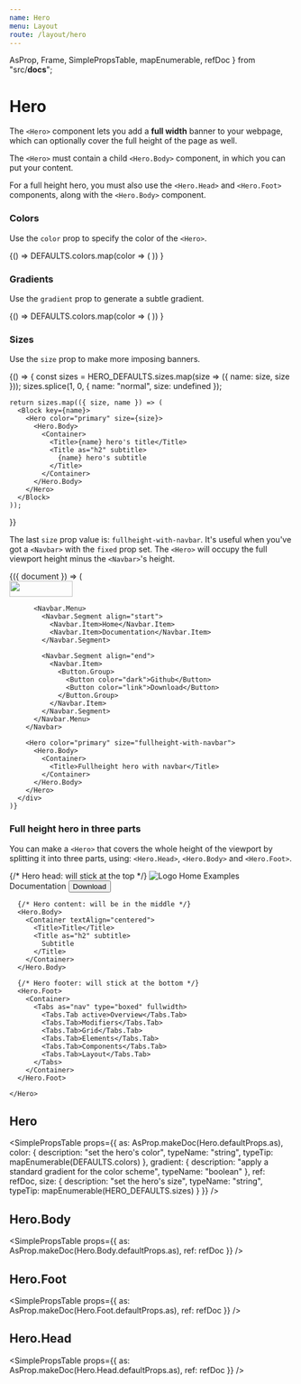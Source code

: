```yaml
---
name: Hero
menu: Layout
route: /layout/hero
---
```



  AsProp,
  Frame,
  SimplePropsTable,
  mapEnumerable,
  refDoc
} from "src/__docs__";

# Hero

The `<Hero>` component lets you add a **full width** banner to your webpage, which can optionally cover the full height of the page as well.

The `<Hero>` must contain a child `<Hero.Body>` component, in which you can put your content.

For a full height hero, you must also use the `<Hero.Head>` and `<Hero.Foot>` components, along with the `<Hero.Body>` component.

<Playground>
  <Hero>
    <Hero.Body>
      <Container>
        <Title>Hero title</Title>
        <Title as="h2" subtitle>
          Hero Subtitle
        </Title>
      </Container>
    </Hero.Body>
  </Hero>
</Playground>

### Colors

Use the `color` prop to specify the color of the `<Hero>`.

<Playground>
  {() =>
    DEFAULTS.colors.map(color => (
      <Block key={color}>
        <Hero color={color}>
          <Hero.Body>
            <Container>
              <Title>{color} hero's title</Title>
              <Title as="h2" subtitle>
                {color} hero's subtitle
              </Title>
            </Container>
          </Hero.Body>
        </Hero>
      </Block>
    ))
  }
</Playground>

### Gradients

Use the `gradient` prop to generate a subtle gradient.

<Playground>
  {() =>
    DEFAULTS.colors.map(color => (
      <Block key={color}>
        <Hero gradient color={color}>
          <Hero.Body>
            <Container>
              <Title>{color} hero's title with gradient</Title>
              <Title as="h2" subtitle>
                {color} hero's subtitle with gradient
              </Title>
            </Container>
          </Hero.Body>
        </Hero>
      </Block>
    ))
  }
</Playground>

### Sizes

Use the `size` prop to make more imposing banners.

<Playground>
  {() => {
    const sizes = HERO_DEFAULTS.sizes.map(size => ({ name: size, size }));
    sizes.splice(1, 0, { name: "normal", size: undefined });

    return sizes.map(({ size, name }) => (
      <Block key={name}>
        <Hero color="primary" size={size}>
          <Hero.Body>
            <Container>
              <Title>{name} hero's title</Title>
              <Title as="h2" subtitle>
                {name} hero's subtitle
              </Title>
            </Container>
          </Hero.Body>
        </Hero>
      </Block>
    ));

}}

</Playground>

The last `size` prop value is: `fullheight-with-navbar`.
It's useful when you've got a `<Navbar>` with the `fixed` prop set.
The `<Hero>` will occupy the full viewport height minus the `<Navbar>`'s height.

<Playground>
  <Frame>
    {({ document }) => (
      <div style={{ height: "500px" }}>
        <Navbar fixed="top" color="warning" document={document}>
          <Navbar.Brand>
            <Navbar.Item href="#">
              <img
                src="https://bulma.io/images/bulma-logo.png"
                alt=""
                role="presentation"
                width="112"
                height="28"
              />
            </Navbar.Item>
            <Navbar.Burger />
          </Navbar.Brand>

          <Navbar.Menu>
            <Navbar.Segment align="start">
              <Navbar.Item>Home</Navbar.Item>
              <Navbar.Item>Documentation</Navbar.Item>
            </Navbar.Segment>

            <Navbar.Segment align="end">
              <Navbar.Item>
                <Button.Group>
                  <Button color="dark">Github</Button>
                  <Button color="link">Download</Button>
                </Button.Group>
              </Navbar.Item>
            </Navbar.Segment>
          </Navbar.Menu>
        </Navbar>

        <Hero color="primary" size="fullheight-with-navbar">
          <Hero.Body>
            <Container>
              <Title>Fullheight hero with navbar</Title>
            </Container>
          </Hero.Body>
        </Hero>
      </div>
    )}

  </Frame>
</Playground>

### Full height hero in three parts

You can make a `<Hero>` that covers the whole height of the viewport by splitting it into three parts, using: `<Hero.Head>`, `<Hero.Body>` and `<Hero.Foot>`.

<Playground>
  <Frame style={{ height: "500px" }}>
    <Hero size="fullheight" color="primary">
      {/* Hero head: will stick at the top */}
      <Hero.Head>
        <Navbar>
          <Container>
            <Navbar.Brand>
              <Navbar.Item>
                <img
                  src="https://bulma.io/images/bulma-type-white.png"
                  alt="Logo"
                />
              </Navbar.Item>
              <Navbar.Burger />
            </Navbar.Brand>
            <Navbar.Menu>
              <Navbar.Segment align="end">
                <Navbar.Item active>Home</Navbar.Item>
                <Navbar.Item>Examples</Navbar.Item>
                <Navbar.Item>Documentation</Navbar.Item>
                <Navbar.Item as="span">
                  <Button color="primary" inverted>
                    <Icon>
                      <FontAwesomeIcon icon={faGithub} />
                    </Icon>
                    <span>Download</span>
                  </Button>
                </Navbar.Item>
              </Navbar.Segment>
            </Navbar.Menu>
          </Container>
        </Navbar>
      </Hero.Head>

      {/* Hero content: will be in the middle */}
      <Hero.Body>
        <Container textAlign="centered">
          <Title>Title</Title>
          <Title as="h2" subtitle>
            Subtitle
          </Title>
        </Container>
      </Hero.Body>

      {/* Hero footer: will stick at the bottom */}
      <Hero.Foot>
        <Container>
          <Tabs as="nav" type="boxed" fullwidth>
            <Tabs.Tab active>Overview</Tabs.Tab>
            <Tabs.Tab>Modifiers</Tabs.Tab>
            <Tabs.Tab>Grid</Tabs.Tab>
            <Tabs.Tab>Elements</Tabs.Tab>
            <Tabs.Tab>Components</Tabs.Tab>
            <Tabs.Tab>Layout</Tabs.Tab>
          </Tabs>
        </Container>
      </Hero.Foot>

    </Hero>

  </Frame>
</Playground>

## Hero

<SimplePropsTable
  props={{
    as: AsProp.makeDoc(Hero.defaultProps.as),
    color: {
      description: "set the hero's color",
      typeName: "string",
      typeTip: mapEnumerable(DEFAULTS.colors)
    },
    gradient: {
      description: "apply a standard gradient for the color scheme",
      typeName: "boolean"
    },
    ref: refDoc,
    size: {
      description: "set the hero's size",
      typeName: "string",
      typeTip: mapEnumerable(HERO_DEFAULTS.sizes)
    }
  }}
/>

<AsProp component={Hero} componentName="Hero" />

## Hero.Body

<SimplePropsTable
  props={{
    as: AsProp.makeDoc(Hero.Body.defaultProps.as),
    ref: refDoc
  }}
/>

<AsProp component={Hero.Body} componentName="Hero.Body" />

## Hero.Foot

<SimplePropsTable
  props={{
    as: AsProp.makeDoc(Hero.Foot.defaultProps.as),
    ref: refDoc
  }}
/>

<AsProp component={Hero.Foot} componentName="Hero.Foot" />

## Hero.Head

<SimplePropsTable
  props={{
    as: AsProp.makeDoc(Hero.Head.defaultProps.as),
    ref: refDoc
  }}
/>

<AsProp component={Hero.Head} componentName="Hero.Head" />
